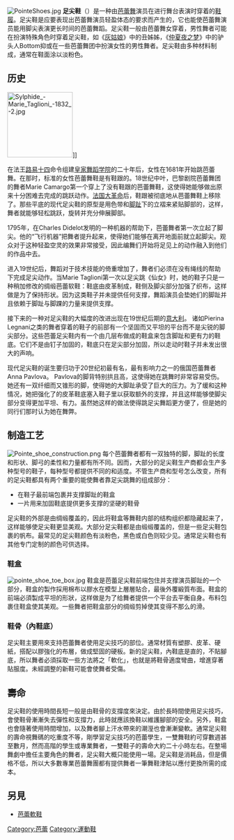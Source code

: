 {{Unreferenced|time=2012-02-16T13:12:55+00:00 }}
{{Expand Italian}}
[[Image:PointeShoes.jpg|thumb]]
'''足尖鞋'''（{{lang-en|'''pointe shoe'''，亦稱作'''硬鞋'''}}）是一种由[[芭蕾舞|芭蕾舞]]演员在进行舞台表演时穿着的[[鞋|鞋履]]。足尖鞋是应要表现出芭蕾舞演员轻盈体态的要求而产生的，它也能使芭蕾舞演员能用脚尖表演更长时间的芭蕾舞蹈。足尖鞋一般由芭蕾舞女穿着，男性舞者可能在扮演特殊角色时穿着足尖鞋，如《[[灰姑娘|灰姑娘]]》中的丑姊姊，《[[仲夏夜之梦|仲夏夜之梦]]》中的驴头人Bottom抑或在一些芭蕾舞团中扮演女性的男性舞者。足尖鞋由多种材料制成，通常在鞋面涂以淡粉色。

==历史==
[[File:Sylphide_-Marie_Taglioni_-1832_-2.jpg|150px]]]]

在法王[[路易十四|路易十四]]命令组建[[皇家舞蹈学院|皇家舞蹈学院]]的二十年后，女性在1681年开始跳芭蕾舞。在那时，标准的女性芭蕾舞鞋是有鞋跟的。18世纪中叶，巴黎剧院芭蕾舞团的舞者Marie Camargo第一个穿上了没有鞋跟的芭蕾舞鞋，这使得她能够做出原来十分困难去完成的跳跃动作。[[法国大革命|法国大革命]]后，鞋跟被彻底地从芭蕾舞鞋上移除了。那些平底的现代足尖鞋的原型是用色带和[[脚趾|脚趾]]下的立褶来紧贴脚部的，这样，舞者就能够轻松跳跃，旋转并充分伸展脚部。

1795年，在Charles Didelot发明的一种机器的帮助下，芭蕾舞者第一次立起了脚尖。他的“飞行机器”把舞者提升起来，使得她们能够在离开地面前就立起脚尖。观众对于这种轻盈空灵的效果非常接受，因此编舞们开始将足见上的动作融入到他们的作品中去。

进入19世纪后，舞蹈对于技术技能的倚重增加了，舞者们必须在没有绳线的帮助下完成足尖动作。当Marie Taglioni第一次以足尖跳《仙女》时，她的鞋子只是一种稍加修改的绸缎芭蕾软鞋：鞋底由皮革制成，鞋侧及脚尖部分加强了织布，这样做是为了保持形状。因为这类鞋子并未提供任何支撑，舞蹈演员会垫她们的脚趾并且依赖于脚趾与脚踝的力量来提供支撑。

接下来的一种对足尖鞋的大幅度的改进出现在19世纪后期的[[意大利|意大利]]。 诸如Pierina Legnani之类的舞者穿着的鞋子的前部有一个坚固而又平坦的平台而不是尖锐的脚尖部分。这些芭蕾足尖鞋内有一个由几层布做成的鞋盒来包含脚趾和更有力的鞋底。它们不是由钉子加固的，鞋底只在足尖部分加固，所以走动时鞋子并未发出很大的声响。

现代足尖鞋的诞生要归功于20世纪初最有名，最有影响力之一的俄国芭蕾舞者Anna Pavlova。 Pavlova的脚背特别拱且高，这使得她在跳舞时非常容易受伤。她还有一双纤细而又锥形的脚，使得她的大脚趾承受了巨大的压力。为了缓和这种情况，她把强化了的皮革鞋底塞入鞋子里以获取额外的支撑，并且这样能够使脚尖部分变得更加平坦、有力。虽然她这样的做法使得跳足尖舞蹈更方便了，但是她的同行们那时认为她在舞弊。

==制造工艺==
[[File:Pointe_shoe_construction.png|thumb]]
每个芭蕾舞者都有一双独特的脚，脚趾的长度和形状、脚弓的柔性和力量都有所不同。因而，大部分的足尖鞋生产商都会生产多种型号的鞋子，每种型号都提供不同的和适度。不管生产商和型号怎么改变，所有的足尖鞋都具有两个重要的能使舞者靠足尖跳舞的组成部分：

*在鞋子最前端包裹并支撑脚趾的鞋盒
*一片用来加固鞋底提供更多支撑的坚硬的鞋骨

足尖鞋的外部是由绸缎覆盖的，因此将鞋盒等舞鞋内部的结构组织都隐藏起来了，这样能够使足尖鞋更显美观。大部分足尖鞋都是由缎缎覆盖的，但是一些足尖鞋包裹的帆布。最常见的足尖鞋颜色有淡粉色，黑色或白色则较少见。通常足尖鞋也有其他专门定制的颜色可供选择。


===鞋盒===
[[Image:pointe_shoe_toe_box.jpg|thumb]]
鞋盒是芭蕾足尖鞋前端包住并支撑演员脚趾的一个部分，鞋盒的製作採用棉布以膠水在模型上層層貼合，最後外覆緞質布面。鞋盒的前端必須製成平坦的形狀，这样做是为了给舞者提供一个平台去平衡自身。布料包裹住鞋盒使其美观。一些舞者把鞋盒部分的绸缎剪掉使其变得不那么的滑。

===鞋骨（內鞋底）===

足尖鞋主要用來支持芭蕾舞者使用足尖技巧的部位。通常材質有塑膠、皮革、硬紙，搭配以膠強化的布層，做成堅固的硬板。新的足尖鞋，內鞋底是直的，不貼腳底，所以舞者必須採取一些方法將之「軟化」，也就是將鞋骨適度彎曲，增進穿著貼服度。未經調整的新鞋可能會使舞者受傷。

==壽命==

足尖鞋的使用時間長短一般是由鞋骨的支撐度來決定。由於長時間使用足尖技巧，會使鞋骨漸漸失去彈性和支撐力，此時就應該換鞋以維護腳部的安全。另外，鞋盒也會隨著使用時間增加，以及舞者腳上汗水帶來的潮溼也會漸漸變軟。通常足尖鞋的壽命視舞碼的吃重度不等，剛學習足尖技巧的芭蕾學生，一雙舞鞋約可穿數週甚至數月，然而高階的學生或專業舞者，一雙鞋子的壽命大約二十小時左右。在整場舞劇中擔任主要角色的舞者，足尖鞋大概只能使用一場。足尖鞋是消耗品，但是價格不低，所以大多數專業芭蕾舞團都有提供舞者一筆舞鞋津貼以應付更換所需的成本。

==另見==
*[[芭蕾軟鞋|芭蕾軟鞋]]

{{足部穿着}}

[[Category:芭蕾|Category:芭蕾]]
[[Category:運動鞋|Category:運動鞋]]